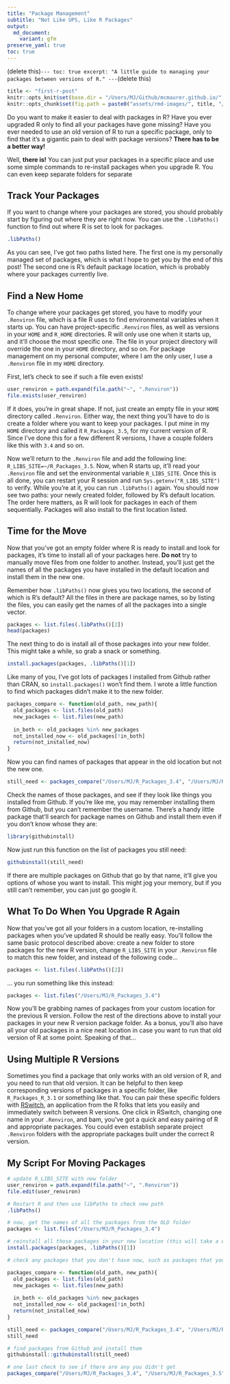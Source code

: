 ```yaml
---
title: "Package Management"
subtitle: "Not Like UPS, Like R Packages"
output:
  md_document:
    variant: gfm
preserve_yaml: true
toc: true
---
```


(delete this)`---
toc: true
excerpt: "A little guide to managing your packages between versions of R."
---`(delete this)

```r
title <- "first-r-post"
knitr::opts_knit$set(base.dir = "/Users/MJ/Github/mcmaurer.github.io/", base.url = "/")
knitr::opts_chunk$set(fig.path = paste0("assets/rmd-images/", title, "/"))
```

Do you want to make it easier to deal with packages in R? Have you ever upgraded R only to find all your packages have gone missing? Have you ever needed to use an old version of R to run a specific package, only to find that it's a gigantic pain to deal with package versions? **There has to be a better way!**

Well, **there is!** You can just put your packages in a specific place and use some simple commands to re-install packages when you upgrade R. You can even keep separate folders for separate

## Track Your Packages
If you want to change where your packages are stored, you should probably start by figuring out where they are right now. You can use the `.libPaths()` function to find out where R is set to look for packages.

```r
.libPaths()
```

As you can see, I've got two paths listed here. The first one is my personally managed set of packages, which is what I hope to get you by the end of this post! The second one is R's default package location, which is probably where your packages currently live.

## Find a New Home

To change where your packages get stored, you have to modify your `.Renviron` file, which is a file R uses to find environmental variables when it starts up. You can have project-specific `.Renviron` files, as well as versions in your `HOME` and `R_HOME` directories. R will only use one when it starts up, and it'll choose the most specific one. The file in your project directory will override the one in your `HOME` directory, and so on. For package management on my personal computer, where I am the only user, I use a `.Renviron` file in my `HOME` directory.

First, let's check to see if such a file even exists!
```r
user_renviron = path.expand(file.path("~", ".Renviron"))
file.exists(user_renviron)
```

If it does, you're in great shape. If not, just create an empty file in your `HOME` directory called `.Renviron`. Either way, the next thing you'll have to do is create a folder where you want to keep your packages. I put mine in my `HOME` directory and called it `R_Packages_3.5`, for my current version of R. Since I've done this for a few different R versions, I have a couple folders like this with `3.4` and so on.

Now we'll return to the `.Renviron` file and add the following line: `R_LIBS_SITE=~/R_Packages_3.5`. Now, when R starts up, it'll read your `.Renviron` file and set the environmental variable `R_LIBS_SITE`. Once this is all done, you can restart your R session and run `Sys.getenv("R_LIBS_SITE")` to verify. While you're at it, you can run `.libPaths()` again. You should now see two paths: your newly created folder, followed by R's default location. The order here matters, as R will look for packages in each of them sequentially. Packages will also install to the first location listed.

## Time for the Move

Now that you've got an empty folder where R is ready to install and look for packages, it's time to install all of your packages here. **Do not** try to manually move files from one folder to another. Instead, you'll just get the names of all the packages you have installed in the default location and install them in the new one.

Remember how `.libPaths()` now gives you two locations, the second of which is R's default? All the files in there are package names, so by listing the files, you can easily get the names of all the packages into a single vector.

```r
packages <- list.files(.libPaths()[2])
head(packages)
```

The next thing to do is install all of those packages into your new folder. This might take a while, so grab a snack or something.

```r
install.packages(packages, .libPaths()[1])
```

Like many of you, I've got lots of packages I installed from Github rather than CRAN, so `install.packages()` won't find them. I wrote a little function to find which packages didn't make it to the new folder.

```r
packages_compare <- function(old_path, new_path){
  old_packages <- list.files(old_path)
  new_packages <- list.files(new_path)
  
  in_both <- old_packages %in% new_packages
  not_installed_now <- old_packages[!in_both]
  return(not_installed_now)
}
```

Now you can find names of packages that appear in the old location but not the new one.

```r
still_need <- packages_compare("/Users/MJ/R_Packages_3.4", "/Users/MJ/R_Packages_3.5")
```

Check the names of those packages, and see if they look like things you installed from Github. If you're like me, you may remember installing them from Github, but you can't remember the username. There's a handy little package that'll search for package names on Github and install them even if you don't know whose they are:

```r
library(githubinstall)
```

Now just run this function on the list of packages you still need:

```r
githubinstall(still_need)
```

If there are multiple packages on Github that go by that name, it'll give you options of whose you want to install. This might jog your memory, but if you still can't remember, you can just go google it.

## What To Do When You Upgrade R Again

Now that you've got all your folders in a custom location, re-installing packages when you've updated R should be really easy. You'll follow the same basic protocol described above: create a new folder to store packages for the new R version, change `R_LIBS_SITE` in your `.Renviron` file to match this new folder, and instead of the following code...

```r
packages <- list.files(.libPaths()[2])
```

... you run something like this instead:
```r
packages <- list.files("/Users/MJ/R_Packages_3.4")
```

Now you'll be grabbing names of packages from your custom location for the previous R version. Follow the rest of the directions above to install your packages in your new R version package folder. As a bonus, you'll also have all your old packages in a nice neat location in case you want to run that old version of R at some point. Speaking of that...

## Using Multiple R Versions

Sometimes you find a package that only works with an old version of R, and you need to run that old version. It can be helpful to then keep corresponding versions of packages in a specific folder, like `R_Packages_R_3.1` or something like that. You can pair these specific folders with [RSwitch](http://r.research.att.com/), an application from the R folks that lets you easily and immediately switch between R versions. One click in RSwitch, changing one name in your `.Renviron`, and bam, you've got a quick and easy pairing of R and appropriate packages. You could even establish separate project `.Renviron` folders with the appropriate packages built under the correct R version.

## My Script For Moving Packages

```r
# update R_LIBS_SITE with new folder 
user_renviron = path.expand(file.path("~", ".Renviron"))
file.edit(user_renviron)

# Restart R and then use libPaths to check new path
.libPaths()

# now, get the names of all the packages from the OLD folder
packages <- list.files("/Users/MJ/R_Packages_3.4")

# reinstall all those packages in your new location (this will take a while)
install.packages(packages, .libPaths()[1])

# check any packages that you don't have now, such as packages that you got from Github

packages_compare <- function(old_path, new_path){
  old_packages <- list.files(old_path)
  new_packages <- list.files(new_path)
  
  in_both <- old_packages %in% new_packages
  not_installed_now <- old_packages[!in_both]
  return(not_installed_now)
}

still_need <- packages_compare("/Users/MJ/R_Packages_3.4", "/Users/MJ/R_Packages_3.5")
still_need

# find packages from Github and install them
githubinstall::githubinstall(still_need)

# one last check to see if there are any you didn't get
packages_compare("/Users/MJ/R_Packages_3.4", "/Users/MJ/R_Packages_3.5")

```

